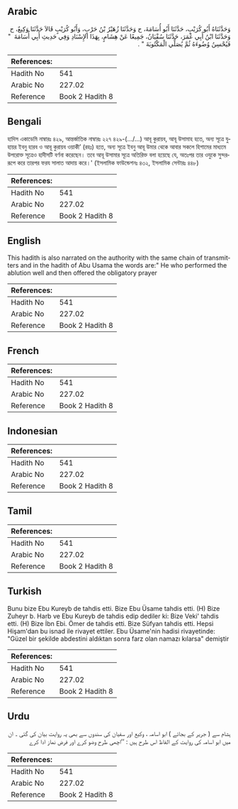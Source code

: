 ## Arabic


<div dir="rtl" lang="ar" style={{fontSize:'larger',backgroundColor:'#f8f9fa',padding:20}}>
وَحَدَّثَنَاهُ أَبُو كُرَيْبٍ، حَدَّثَنَا أَبُو أُسَامَةَ، ح وَحَدَّثَنَا زُهَيْرُ بْنُ حَرْبٍ، وَأَبُو كُرَيْبٍ قَالاَ حَدَّثَنَا وَكِيعٌ، ح وَحَدَّثَنَا ابْنُ أَبِي عُمَرَ، حَدَّثَنَا سُفْيَانُ، جَمِيعًا عَنْ هِشَامٍ، بِهَذَا الإِسْنَادِ وَفِي حَدِيثِ أَبِي أُسَامَةَ ‏ "‏ فَيُحْسِنُ وُضُوءَهُ ثُمَّ يُصَلِّي الْمَكْتُوبَةَ ‏"‏ ‏.‏
</div>
<div style={{backgroundColor:'#f8f9fa',padding:20, marginBottom: 10}}><table> <thead> <tr> <th>References:</th> <th></th> </tr> </thead> <tbody><tr><td>Hadith No</td><td>541</td></tr><tr><td>Arabic No</td><td>227.02</td></tr><tr><td>Reference</td><td>Book 2 Hadith 8</td></tr></tbody></table></div>

## Bengali


<div dir="ltr" lang="bn" style={{fontSize:'larger',backgroundColor:'#f8f9fa',padding:20}}>
হাদিস একাডেমি নাম্বারঃ ৪২৯, আন্তর্জাতিক নাম্বারঃ ২২৭ ৪২৯-(.../...) আবূ কুরায়ব, আবূ উসামাহ হতে, অন্য সূত্রে যুহায়র ইবনু হারব ও আবূ কুরায়ব ওয়াকী’ (রহঃ) হতে, অন্য সূত্রে ইবনু আবূ উমার থেকে আবার সকলে হিশামের মাধ্যমে উপরোক্ত সূত্রেও হাদীসটি বর্ণনা করেছেন। তবে আবূ উসামার সূত্রে অতিরিক্ত বলা হয়েছে যে, অতঃপর তার ওযুকে সুন্দররূপে করে তারপর ফরয সালাত আদায় করে।' (ইসলামিক ফাউন্ডেশনঃ ৪৩২, ইসলামিক সেন্টারঃ ৪৪৮)
</div>
<div style={{backgroundColor:'#f8f9fa',padding:20, marginBottom: 10}}><table> <thead> <tr> <th>References:</th> <th></th> </tr> </thead> <tbody><tr><td>Hadith No</td><td>541</td></tr><tr><td>Arabic No</td><td>227.02</td></tr><tr><td>Reference</td><td>Book 2 Hadith 8</td></tr></tbody></table></div>

## English


<div dir="ltr" lang="en" style={{fontSize:'larger',backgroundColor:'#f8f9fa',padding:20}}>
This hadith is also narrated on the authority with the same chain of transmitters and in the hadith of Abu Usama the words are:" He who performed the ablution well and then offered the obligatory prayer
</div>
<div style={{backgroundColor:'#f8f9fa',padding:20, marginBottom: 10}}><table> <thead> <tr> <th>References:</th> <th></th> </tr> </thead> <tbody><tr><td>Hadith No</td><td>541</td></tr><tr><td>Arabic No</td><td>227.02</td></tr><tr><td>Reference</td><td>Book 2 Hadith 8</td></tr></tbody></table></div>

## French


<div dir="ltr" lang="fr" style={{fontSize:'larger',backgroundColor:'#f8f9fa',padding:20}}>

</div>
<div style={{backgroundColor:'#f8f9fa',padding:20, marginBottom: 10}}><table> <thead> <tr> <th>References:</th> <th></th> </tr> </thead> <tbody><tr><td>Hadith No</td><td>541</td></tr><tr><td>Arabic No</td><td>227.02</td></tr><tr><td>Reference</td><td>Book 2 Hadith 8</td></tr></tbody></table></div>

## Indonesian


<div dir="ltr" lang="id" style={{fontSize:'larger',backgroundColor:'#f8f9fa',padding:20}}>

</div>
<div style={{backgroundColor:'#f8f9fa',padding:20, marginBottom: 10}}><table> <thead> <tr> <th>References:</th> <th></th> </tr> </thead> <tbody><tr><td>Hadith No</td><td>541</td></tr><tr><td>Arabic No</td><td>227.02</td></tr><tr><td>Reference</td><td>Book 2 Hadith 8</td></tr></tbody></table></div>

## Tamil


<div dir="ltr" lang="ta" style={{fontSize:'larger',backgroundColor:'#f8f9fa',padding:20}}>

</div>
<div style={{backgroundColor:'#f8f9fa',padding:20, marginBottom: 10}}><table> <thead> <tr> <th>References:</th> <th></th> </tr> </thead> <tbody><tr><td>Hadith No</td><td>541</td></tr><tr><td>Arabic No</td><td>227.02</td></tr><tr><td>Reference</td><td>Book 2 Hadith 8</td></tr></tbody></table></div>

## Turkish


<div dir="ltr" lang="tr" style={{fontSize:'larger',backgroundColor:'#f8f9fa',padding:20}}>
Bunu bize Ebu Kureyb de tahdis etti. Bize Ebu Üsame tahdis etti. (H) Bize Zuheyr b. Harb ve Ebu Kureyb de tahdis edip dediler ki: Bize Veki' tahdis etti. (H) Bize İbn Ebi. Ömer de tahdis etti. Bize Süfyan tahdis etti. Hepsi Hişam'dan bu isnad ile rivayet ettiler. Ebu Üsame'nin hadisi rivayetinde: "Güzel bir şekilde abdestini aldıktan sonra farz olan namazı kılarsa" demiştir
</div>
<div style={{backgroundColor:'#f8f9fa',padding:20, marginBottom: 10}}><table> <thead> <tr> <th>References:</th> <th></th> </tr> </thead> <tbody><tr><td>Hadith No</td><td>541</td></tr><tr><td>Arabic No</td><td>227.02</td></tr><tr><td>Reference</td><td>Book 2 Hadith 8</td></tr></tbody></table></div>

## Urdu


<div dir="rtl" lang="ur" style={{fontSize:'larger',backgroundColor:'#f8f9fa',padding:20}}>
ہشام سے ( جریر کے بجائے ) ابو اسامہ ، وکیع اور سفیان کی سندوں سے بھی یہ روایت بیان کی گئی ۔ ان میں ابو اسامہ کی روایت کے الفاظ اس طرح ہیں : ’’اچھی طرح وضو کرے اور فرض نماز ادا کرے
</div>
<div style={{backgroundColor:'#f8f9fa',padding:20, marginBottom: 10}}><table> <thead> <tr> <th>References:</th> <th></th> </tr> </thead> <tbody><tr><td>Hadith No</td><td>541</td></tr><tr><td>Arabic No</td><td>227.02</td></tr><tr><td>Reference</td><td>Book 2 Hadith 8</td></tr></tbody></table></div>